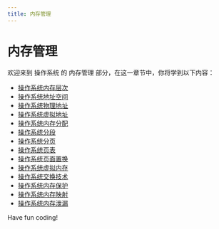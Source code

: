 ```yaml
---
title: 内存管理
---
```


# 内存管理

欢迎来到 操作系统 的 内存管理 部分，在这一章节中，你将学到以下内容：

- [操作系统内存层次](./0-operating-system-memory-hierarchy.mdx)
- [操作系统地址空间](./1-operating-system-address-space.mdx)
- [操作系统物理地址](./2-operating-system-physical-address.mdx)
- [操作系统虚拟地址](./3-operating-system-virtual-address.mdx)
- [操作系统内存分配](./4-operating-system-memory-allocation.mdx)
- [操作系统分段](./5-operating-system-segmentation.mdx)
- [操作系统分页](./6-operating-system-pagination.mdx)
- [操作系统页表](./7-operating-system-page-table.mdx)
- [操作系统页面置换](./8-operating-system-page-replacement.mdx)
- [操作系统虚拟内存](./9-operating-system-virtual-memory.mdx)
- [操作系统交换技术](./10-operating-system-switching-technology.mdx)
- [操作系统内存保护](./11-os-memory-protection.mdx)
- [操作系统内存映射](./12-operating-system-memory-mapping.mdx)
- [操作系统内存泄漏](./13-os-memory-leak.mdx)

Have fun coding!
